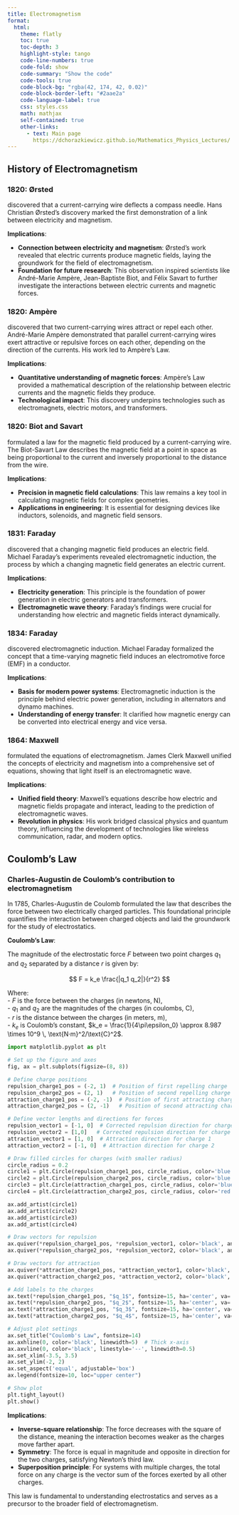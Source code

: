```yaml
---
title: Electromagnetism
format:
  html:
    theme: flatly
    toc: true
    toc-depth: 3
    highlight-style: tango
    code-line-numbers: true
    code-fold: show
    code-summary: "Show the code"
    code-tools: true
    code-block-bg: "rgba(42, 174, 42, 0.02)"
    code-block-border-left: "#2aae2a"
    code-language-label: true
    css: styles.css
    math: mathjax
    self-contained: true
    other-links:
      - text: Main page
        https://dchorazkiewicz.github.io/Mathematics_Physics_Lectures/
---
```


## History of Electromagnetism

### 1820: Ørsted 

discovered that a current-carrying wire deflects a compass needle.
Hans Christian Ørsted’s discovery marked the first demonstration of a link between electricity and magnetism.  

**Implications**:  

- **Connection between electricity and magnetism**: Ørsted's work revealed that electric currents produce magnetic fields, laying the groundwork for the field of electromagnetism.  
- **Foundation for future research**: This observation inspired scientists like André-Marie Ampère, Jean-Baptiste Biot, and Félix Savart to further investigate the interactions between electric currents and magnetic forces.  

### 1820: Ampère 

discovered that two current-carrying wires attract or repel each other.
André-Marie Ampère demonstrated that parallel current-carrying wires exert attractive or repulsive forces on each other, depending on the direction of the currents. His work led to Ampère's Law.  

**Implications**:  

- **Quantitative understanding of magnetic forces**: Ampère’s Law provided a mathematical description of the relationship between electric currents and the magnetic fields they produce.  
- **Technological impact**: This discovery underpins technologies such as electromagnets, electric motors, and transformers.  

### 1820: Biot and Savart 

formulated a law for the magnetic field produced by a current-carrying wire.
The Biot-Savart Law describes the magnetic field at a point in space as being proportional to the current and inversely proportional to the distance from the wire.  

**Implications**:  

- **Precision in magnetic field calculations**: This law remains a key tool in calculating magnetic fields for complex geometries.  
- **Applications in engineering**: It is essential for designing devices like inductors, solenoids, and magnetic field sensors.  

### 1831: Faraday

discovered that a changing magnetic field produces an electric field.
Michael Faraday’s experiments revealed electromagnetic induction, the process by which a changing magnetic field generates an electric current.  

**Implications**:  

- **Electricity generation**: This principle is the foundation of power generation in electric generators and transformers.  
- **Electromagnetic wave theory**: Faraday’s findings were crucial for understanding how electric and magnetic fields interact dynamically.  

### 1834: Faraday

discovered electromagnetic induction.
Michael Faraday formalized the concept that a time-varying magnetic field induces an electromotive force (EMF) in a conductor.  

**Implications**:  

- **Basis for modern power systems**: Electromagnetic induction is the principle behind electric power generation, including in alternators and dynamo machines.  
- **Understanding of energy transfer**: It clarified how magnetic energy can be converted into electrical energy and vice versa.  

### 1864: Maxwell 

formulated the equations of electromagnetism.
James Clerk Maxwell unified the concepts of electricity and magnetism into a comprehensive set of equations, showing that light itself is an electromagnetic wave.  

**Implications**:  

- **Unified field theory**: Maxwell’s equations describe how electric and magnetic fields propagate and interact, leading to the prediction of electromagnetic waves.  
- **Revolution in physics**: His work bridged classical physics and quantum theory, influencing the development of technologies like wireless communication, radar, and modern optics.


## Coulomb's Law

### Charles-Augustin de Coulomb's contribution to electromagnetism

In 1785, Charles-Augustin de Coulomb formulated the law that describes the force between two electrically charged particles. This foundational principle quantifies the interaction between charged objects and laid the groundwork for the study of electrostatics.

**Coulomb's Law**:  

The magnitude of the electrostatic force $F$ between two point charges $q_1$ and $q_2$ separated by a distance $r$ is given by:  

$$
F = k_e \frac{|q_1 q_2|}{r^2}
$$

Where:  
- $F$ is the force between the charges (in newtons, N),  
- $q_1$ and $q_2$ are the magnitudes of the charges (in coulombs, C),  
- $r$ is the distance between the charges (in meters, m),  
- $k_e$ is Coulomb's constant, $k_e = \frac{1}{4\pi\epsilon_0} \approx 8.987 \times 10^9 \, \text{N·m}^2/\text{C}^2$.


```python
import matplotlib.pyplot as plt

# Set up the figure and axes
fig, ax = plt.subplots(figsize=(8, 8))

# Define charge positions
repulsion_charge1_pos = (-2, 1)  # Position of first repelling charge
repulsion_charge2_pos = (2, 1)   # Position of second repelling charge
attraction_charge1_pos = (-2, -1)  # Position of first attracting charge
attraction_charge2_pos = (2, -1)   # Position of second attracting charge

# Define vector lengths and directions for forces
repulsion_vector1 = [-1, 0]  # Corrected repulsion direction for charge 1
repulsion_vector2 = [1,0]   # Corrected repulsion direction for charge 2
attraction_vector1 = [1, 0]  # Attraction direction for charge 1
attraction_vector2 = [-1, 0]  # Attraction direction for charge 2

# Draw filled circles for charges (with smaller radius)
circle_radius = 0.2
circle1 = plt.Circle(repulsion_charge1_pos, circle_radius, color='blue', label="Charge $q_1 > 0$")
circle2 = plt.Circle(repulsion_charge2_pos, circle_radius, color='blue', label="Charge $q_2 > 0$")
circle3 = plt.Circle(attraction_charge1_pos, circle_radius, color='blue', label="Charge $q_3 > 0$")
circle4 = plt.Circle(attraction_charge2_pos, circle_radius, color='red', label="Charge $q_4 < 0$")

ax.add_artist(circle1)
ax.add_artist(circle2)
ax.add_artist(circle3)
ax.add_artist(circle4)

# Draw vectors for repulsion
ax.quiver(*repulsion_charge1_pos, *repulsion_vector1, color='black', angles='xy', scale_units='xy', scale=1, width=0.01)
ax.quiver(*repulsion_charge2_pos, *repulsion_vector2, color='black', angles='xy', scale_units='xy', scale=1, width=0.01)

# Draw vectors for attraction
ax.quiver(*attraction_charge1_pos, *attraction_vector1, color='black', angles='xy', scale_units='xy', scale=1, width=0.01)
ax.quiver(*attraction_charge2_pos, *attraction_vector2, color='black', angles='xy', scale_units='xy', scale=1, width=0.01)

# Add labels to the charges
ax.text(*repulsion_charge1_pos, "$q_1$", fontsize=15, ha='center', va='center', color='white')
ax.text(*repulsion_charge2_pos, "$q_2$", fontsize=15, ha='center', va='center', color='white')
ax.text(*attraction_charge1_pos, "$q_3$", fontsize=15, ha='center', va='center', color='white')
ax.text(*attraction_charge2_pos, "$q_4$", fontsize=15, ha='center', va='center', color='white')

# Adjust plot settings
ax.set_title("Coulomb's Law", fontsize=14)
ax.axhline(0, color='black', linewidth=5)  # Thick x-axis
ax.axvline(0, color='black', linestyle='--', linewidth=0.5)
ax.set_xlim(-3.5, 3.5)
ax.set_ylim(-2, 2)
ax.set_aspect('equal', adjustable='box')
ax.legend(fontsize=10, loc="upper center")

# Show plot
plt.tight_layout()
plt.show()


```

**Implications**:  

- **Inverse-square relationship**: The force decreases with the square of the distance, meaning the interaction becomes weaker as the charges move farther apart.  
- **Symmetry**: The force is equal in magnitude and opposite in direction for the two charges, satisfying Newton's third law.  
- **Superposition principle**: For systems with multiple charges, the total force on any charge is the vector sum of the forces exerted by all other charges.  

This law is fundamental to understanding electrostatics and serves as a precursor to the broader field of electromagnetism.
